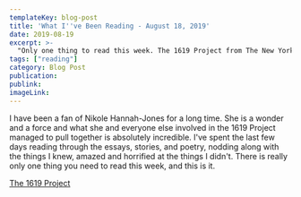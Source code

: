 ```yaml
---
templateKey: blog-post
title: 'What I''ve Been Reading - August 18, 2019'
date: 2019-08-19
excerpt: >-
  "Only one thing to read this week. The 1619 Project from The New York Times Magazine."
tags: ["reading"]
category: Blog Post
publication:
publink:
imageLink:
---
```


I have been a fan of Nikole Hannah-Jones for a long time. She is a wonder and a force and what she and everyone else involved in the 1619 Project managed to pull together is absolutely incredible. I've spent the last few days reading through the essays, stories, and poetry, nodding along with the things I knew, amazed and horrified at the things I didn't. There is really only one thing you need to read this week, and this is it.

[The 1619 Project](https://www.nytimes.com/interactive/2019/08/14/magazine/1619-america-slavery.html)
